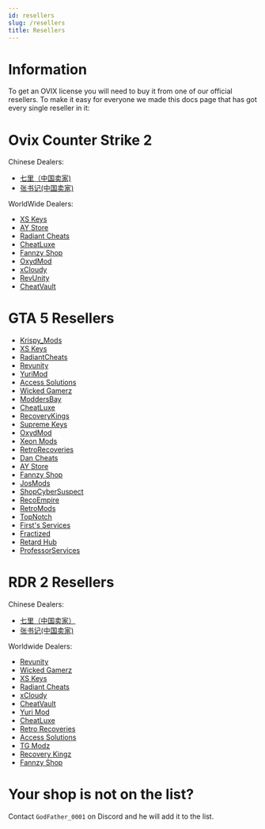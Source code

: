 ```yaml
---
id: resellers
slug: /resellers
title: Resellers
---
```


# Information

To get an OVIX license you will need to buy it from one of our official resellers.
To make it easy for everyone we made this docs page that has got every single reseller in it:

# Ovix Counter Strike 2 

Chinese Dealers:
- [七里（中国卖家)](https://gtaql.me/)
- [张书记(中国卖家)](https://gtazsj.cc/)

WorldWide Dealers:
- [XS Keys](https://xskeys.com/?product=ovix-mod-menu-cs-2)
- [AY Store](https://discord.gg/tvRhYDBCWx)
- [Radiant Cheats](https://radiantcheats.net/counter-strike-2/152-ovix-cs2.html)
- [CheatLuxe](https://discord.gg/cheatluxe)
- [Fannzy Shop](https://fannzyshop.sellpass.io/products/OvixCS)
- [OxydMod](https://oxydmod.com/products/ovix-cs2)
- [xCloudy](https://cloudymods.mysellix.io/)
- [RevUnity](https://revunity.com/product/ovix-cs2-mod-menu/)
- [CheatVault](https://cheatvault.sellpass.io/)

# GTA 5 Resellers

- [Krispy_Mods](https://krispymods.com/product/ovix-mod-menu/)
- [XS Keys](https://xskeys.com/?product=ovix-gta-v)
- [RadiantCheats](https://radiantcheats.net/index.php?id_product=59&rewrite=ovix-mod-menu&controller=product)
- [Revunity](https://revunity.com/product/ovix-mod-menu/)
- [YuriMod](https://yurimod.com/product/ovix-gta-mod-menu/)
- [Access Solutions](https://www.acces2solutions.com/product-page/ovix-mod-menu-gta-v-lifetime)
- [Wicked Gamerz](https://www.wickedgamerz.com/purchase-ovix)
- [ModdersBay](https://moddersbay.com/)
- [CheatLuxe](https://discord.gg/cheatluxe)
- [RecoveryKings](https://recoverykings.net/product/ovix/)
- [Supreme Keys](https://supremekeys.net/product/ovix//)
- [OxydMod](https://oxydmod.com/products/ovix-gta-lifetime)
- [Xeon Mods](https://xeonmods.com/shop/gta5-mod-menus/ovix-gta-v-mod-menu/)
- [RetroRecoveries](https://retrorecoveries.com/)
- [Dan Cheats](https://dancheats.xyz/)
- [AY Store](https://discord.gg/tvRhYDBCWx)
- [Fannzy Shop](https://fannzyshop.sellpass.io/products/Ovix)
- [JosMods](https://josmods.shop/shop/ovix-mod-menu/)
- [ShopCyberSuspect](https://shopcybersuspect.sellpass.io/)
- [RecoEmpire](https://recoempire.com/)
- [RetroMods](https://retromods.sellpass.io/products)
- [TopNotch](https://shoppy.gg/@Topnotch)
- [First's Services](https://discord.gg/JwjHEeeuCP)
- [Fractized](https://fractised.com/product/ovix-gta-v/)
- [Retard Hub](https://retardhub.mysellix.io/)
- [ProfessorServices](https://discord.gg/PVQReSUkqT)


# RDR 2 Resellers
Chinese Dealers:
- [七里（中国卖家）](https://gtaql.me/)
- [张书记(中国卖家)](https://gtazsj.cc/)

Worldwide Dealers:
- [Revunity](https://revunity.com/product/ovix-rdr2-mod-menu/)
- [Wicked Gamerz](https://www.wickedgamerz.com/ovix-rdr)
- [XS Keys](https://xskeys.com/?product=ovix-mod-menu-rdr-2-lifetime)
- [Radiant Cheats](https://radiantcheats.net/rdr2-mod-menus/139-ovix-rdr2.html)
- [xCloudy](https://cloudymods.mysellix.io/)
- [CheatVault](https://cheatvault.sellpass.io/)
- [Yuri Mod](https://yurimod.com/product/ovix-rdr2-mod-menu/)
- [CheatLuxe](https://discord.gg/cheatluxe)
- [Retro Recoveries](https://retrorecoveries.com/mod/ovix-rdr2/)
- [Access Solutions](https://www.acces2solutions.com/product-page/ovix-mod-menu-rdr2-lifetime)
- [TG Modz](https://tgmodz.com/shop/ovix-rdr-2-mod-menu/)
- [Recovery Kingz](https://recoverykings.net/product/ovix-rdr2-mod-menu/)
- [Fannzy Shop](https://fannzyshop.sellpass.io/products/Ovix-RDR-Mod-Menu)

# Your shop is not on the list?

Contact `GodFather_0001` on Discord and he will add it to the list.
